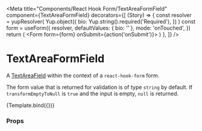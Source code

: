 
<Meta
  title="Components/React Hook Form/TextAreaFormField"
  component={TextAreaFormField}
  decorators={[
    (Story) => {
      const resolver = yupResolver(
        Yup.object({
          bio: Yup.string().required('Required'),
        })
      )
      const form = useForm({
        resolver,
        defaultValues: { bio: '' },
        mode: 'onTouched',
      })
      return (
        <Form form={form} onSubmit={action('onSubmit')}>
          <Story />
        </Form>
      )
    },
  ]}
/>

# TextAreaFormField

A [TextAreaField](../?path=/docs/components-form-fields-textareafield--default-story) within the context of a `react-hook-form` form.

The form value that is returned for validation is of type `string` by default. If `transformEmptyToNull` is `true` and the input is empty, `null` is returned.


<Canvas>
  <Story
    name="Default"
    args={{
      name: 'bio',
      label: 'Bio',
      placeholder: 'Your Bio',
      message: 'Say something about yourself',
      mode: Mode.light,
      variant: FormVariant.solid,
      disabled: false,
    }}
  >
    {Template.bind({})}
  </Story>
</Canvas>

### Props

<ArgsTable story="Default" />
